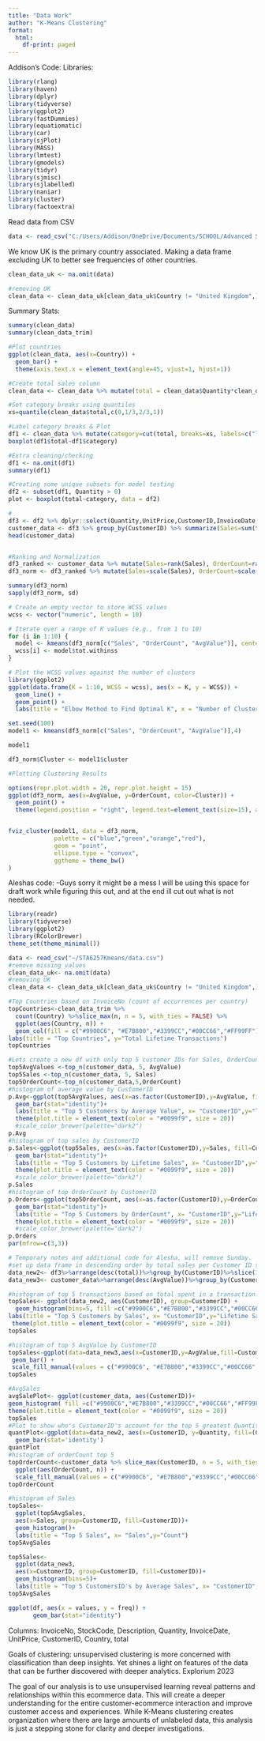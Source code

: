 ```yaml
---
title: "Data Work"
author: "K-Means Clustering"
format: 
  html:
    df-print: paged
---
```


Addison's Code: Libraries:

```r
library(rlang)
library(haven)
library(dplyr)
library(tidyverse)
library(ggplot2)
library(fastDummies)
library(equatiomatic)
library(car)
library(sjPlot)
library(MASS)
library(lmtest)
library(gmodels)
library(tidyr)
library(sjmisc)
library(sjlabelled)
library(naniar)
library(cluster)
library(factoextra)
```

Read data from CSV

```r
data <- read_csv("C:/Users/Addison/OneDrive/Documents/SCHOOL/Advanced Statistical Modeling/data.csv")

```

We know UK is the primary country associated. Making a data frame excluding UK to better see frequencies of other countries.

```r
clean_data_uk <- na.omit(data)

#removing UK
clean_data <- clean_data_uk[clean_data_uk$Country != "United Kingdom",]
```

Summary Stats:

```r
summary(clean_data)
summary(clean_data_trim)

#Plot countries
ggplot(clean_data, aes(x=Country)) +
  geom_bar() +
  theme(axis.text.x = element_text(angle=45, vjust=1, hjust=1))

#Create total sales column
clean_data <- clean_data %>% mutate(total = clean_data$Quantity*clean_data$UnitPrice)

#Set category breaks using quantiles
xs=quantile(clean_data$total,c(0,1/3,2/3,1))

#Label category breaks & Plot
df1 <- clean_data %>% mutate(category=cut(total, breaks=xs, labels=c("low","middle","high"),include.lowest = TRUE))
boxplot(df1$total~df1$category)

#Extra cleaning/checking
df1 <- na.omit(df1)
summary(df1)

#Creating some unique subsets for model testing
df2 <- subset(df1, Quantity > 0)
plot <- boxplot(total~category, data = df2)

#
df3 <- df2 %>% dplyr::select(Quantity,UnitPrice,CustomerID,InvoiceDate,total)
customer_data <- df3 %>% group_by(CustomerID) %>% summarize(Sales=sum(total), OrderCount=length(unique(InvoiceDate))) %>% mutate(AvgValue=Sales/OrderCount)
head(customer_data)


#Ranking and Normalization
df3_ranked <- customer_data %>% mutate(Sales=rank(Sales), OrderCount=rank(OrderCount, ties.method = "first"), AvgValue=rank(AvgValue))
df3_norm <- df3_ranked %>% mutate(Sales=scale(Sales), OrderCount=scale(OrderCount), AvgValue=scale(AvgValue))

summary(df3_norm)
sapply(df3_norm, sd)

# Create an empty vector to store WCSS values
wcss <- vector("numeric", length = 10)

# Iterate over a range of K values (e.g., from 1 to 10)
for (i in 1:10) {
  model <- kmeans(df3_norm[c("Sales", "OrderCount", "AvgValue")], centers = i, nstart = 10)
  wcss[i] <- model$tot.withinss
}

# Plot the WCSS values against the number of clusters
library(ggplot2)
ggplot(data.frame(K = 1:10, WCSS = wcss), aes(x = K, y = WCSS)) +
  geom_line() +
  geom_point() +
  labs(title = "Elbow Method to Find Optimal K", x = "Number of Clusters (K)", y = "Within-Cluster-Sum-of-Squares (WCSS)")
```

```r
set.seed(100)
model1 <- kmeans(df3_norm[c("Sales", "OrderCount", "AvgValue")],4)

model1

df3_norm$Cluster <- model1$cluster
```

```r
#Plotting Clustering Results

options(repr.plot.width = 20, repr.plot.height = 15)
ggplot(df3_norm, aes(x=AvgValue, y=OrderCount, color=Cluster)) + 
  geom_point() + 
  theme(legend.position = "right", legend.text=element_text(size=15), axis.title = element_text(size = 10))


fviz_cluster(model1, data = df3_norm,
             palette = c("blue","green","orange","red"),
             geom = "point",
             ellipse.type = "convex",
             ggtheme = theme_bw()
)
```

Aleshas code: -Guys sorry it might be a mess I will be using this space for draft work while figuring this out, and at the end ill cut out what is not needed.

```r
library(readr)
library(tidyverse)
library(ggplot2)
library(RColorBrewer)
theme_set(theme_minimal())

data <- read_csv("~/STA6257Kmeans/data.csv")
#remove missing values
clean_data_uk<- na.omit(data)
#removing UK
clean_data <- clean_data_uk[clean_data_uk$Country != "United Kingdom",]

#Top Countries based on InvoiceNo (count of occurrences per country)
topCountries<-clean_data_trim %>%
  count(Country) %>%slice_max(n, n = 5, with_ties = FALSE) %>% 
  ggplot(aes(Country, n)) + 
  geom_col(fill = c("#9900C6", "#E7B800","#3399CC","#00CC66","#FF99FF"))+ 
labs(title = "Top Countries", y="Total Lifetime Transactions")
topCountries

#Lets create a new df with only top 5 customer IDs for Sales, OrderCount, and AvgValue, they may not be all be the same
top5AvgValues <-top_n(customer_data, 5, AvgValue)  
top5Sales <-top_n(customer_data, 5, Sales)
top5OrderCount<-top_n(customer_data,5,OrderCount)
#histogram of average value by CustomerID
p.Avg<-ggplot(top5AvgValues, aes(x=as.factor(CustomerID),y=AvgValue, fill=CustomerID))+ 
  geom_bar(stat="identity")+
  labs(title = "Top 5 Customers by Average Value", x= "CustomerID",y="Total Average Sales")+
  theme(plot.title = element_text(color = "#0099f9", size = 20))
  #scale_color_brewer(palette="dark2")
p.Avg
#histogram of top sales by CustomerID
p.Sales<-ggplot(top5Sales, aes(x=as.factor(CustomerID),y=Sales, fill=CustomerID))+ 
  geom_bar(stat="identity")+
  labs(title = "Top 5 Customers by Lifetime Sales", x= "CustomerID",y="Lifetime Customer Sales")+
  theme(plot.title = element_text(color = "#0099f9", size = 20))
  #scale_color_brewer(palette="dark2")
p.Sales
#histogram of top OrderCount by CustomerID
p.Orders<-ggplot(top5OrderCount, aes(x=as.factor(CustomerID),y=OrderCount, fill=CustomerID))+ 
  geom_bar(stat="identity")+
  labs(title = "Top 5 Customers by OrderCount", x= "CustomerID",y="Lifetime Order Totals")+
  theme(plot.title = element_text(color = "#0099f9", size = 20))
  #scale_color_brewer(palette="dark2")
p.Orders
par(mfrow=c(3,3))


```


```r
# Temporary notes and additional code for Alesha, will remove Sunday.
#set up data frame in descending order by total sales per Customer ID selecting top 5 values
data_new2<- df3%>%arrange(desc(total))%>%group_by(CustomerID)%>%slice(1:5)
data_new3<- customer_data%>%arrange(desc(AvgValue))%>%group_by(CustomerID)%>%slice(1:5)

#histogram of top 5 transactions based on total spent in a transaction.
topSales<- ggplot(data_new2, aes(CustomerID), group=CustomerID) + 
  geom_histogram(bins=5, fill =c("#9900C6","#E7B800","#3399CC","#00CC66","#FF99FF"))+
labs(title = "Top 5 Customers by Sales", x= "CustomerID",y="Lifetime Sales Total")+
 theme(plot.title = element_text(color = "#0099f9", size = 20))
topSales

#histogram of top 5 AvgValue by CustomerID
topSales<-ggplot(data=data_new3,aes(x=CustomerID,y=AvgValue,fill=CustomerID))+
 geom_bar() +
 scale_fill_manual(values = c("#9900C6", "#E7B800","#3399CC","#00CC66","#FF99FF"))
topSales

#AvgSales
avgSalePlot<- ggplot(customer_data, aes(CustomerID))+
geom_histogram( fill =c("#9900C6","#E7B800","#3399CC","#00CC66","#FF99FF"))+
theme(plot.title = element_text(color = "#0099f9", size = 20))
topSales
#Plot to show who's CustomerID's account for the top 5 greatest Quantity of items in a transaction. Not correct, data_new2 should be selecting top 5 in descending order
quantPlot<-ggplot(data=data_new2, aes(x=CustomerID, y=Quantity, fill=(CustomerID), group=CustomerID))+
  geom_bar(stat='identity')
quantPlot
#histogram of orderCount top 5
topOrderCount<-customer_data %>% slice_max(CustomerID, n = 5, with_ties = FALSE) %>%
  ggplot(aes(OrderCount, n)) + 
  scale_fill_manual(values = c("#9900C6", "#E7B800","#3399CC","#00CC66","#FF99FF"))
topOrderCount

#histogram of Sales
topSales<-
  ggplot(top5AvgSales, 
  aes(x=Sales, group=CustomerID, fill=CustomerID))+
  geom_histogram()+
  labs(title = "Top 5 Sales", x= "Sales",y="Count")
top5AvgSales

top5Sales<-
  ggplot(data_new3, 
  aes(x=CustomerID, group=CustomerID, fill=CustomerID))+
  geom_histogram(bins=5)+
  labs(title = "Top 5 CustomersID's by Average Sales", x= "CustomerID",y="Average Sales")
top5AvgSales

ggplot(df, aes(x = values, y = freq)) +
       geom_bar(stat="identity")
```

Columns: InvoiceNo, StockCode, Description, Quantity, InvoiceDate, UnitPrice, CustomerID, Country, total

Goals of clustering: unsupervised clustering is more concerned with classification than deep insights. Yet shines a light on features of the data that can be further discovered with deeper analytics. Explorium 2023

The goal of our analysis is to use unsupervised learning reveal patterns and relationships within this ecommerce data. This will create a deeper understanding for the entire customer-ecommerce interaction and improve customer access and experiences. While K-Means clustering creates organization where there are large amounts of unlabeled data, this analysis is just a stepping stone for clarity and deeper investigations.
